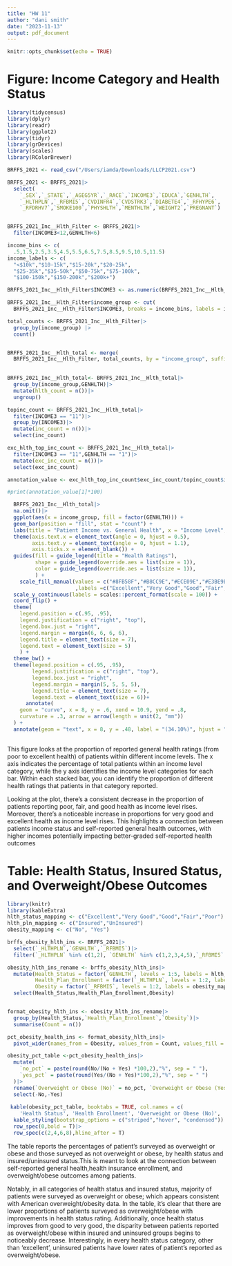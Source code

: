 ---
title: "HW 11"
author: "dani smith"
date: "2023-11-13"
output: pdf_document
---

```{r setup, include=FALSE}
knitr::opts_chunk$set(echo = TRUE)
```

# Figure: Income Category and Health Status
```{r, Message = FALSE, warning= FALSE}
library(tidycensus)
library(dplyr)
library(readr)
library(ggplot2)
library(tidyr)
library(grDevices)
library(scales)
library(RColorBrewer)

BRFFS_2021 <- read_csv("/Users/iamda/Downloads/LLCP2021.csv")

BRFFS_2021 <- BRFFS_2021|>
  select(
    `_SEX`,`_STATE`,`_AGEG5YR`,`_RACE`,`INCOME3`,`EDUCA`,`GENHLTH`,
    `_HLTHPLN`,`_RFBMI5`,`CVDINFR4`,`CVDSTRK3`,`DIABETE4`,`_RFHYPE6`,
    `_RFDRHV7`,`SMOKE100`,`PHYSHLTH`,`MENTHLTH`,`WEIGHT2`,`PREGNANT`)


BRFFS_2021_Inc__Hlth_Filter <- BRFFS_2021|>
  filter(INCOME3<12,GENHLTH<6)

income_bins <- c(
  .5,1.5,2.5,3.5,4.5,5.5,6.5,7.5,8.5,9.5,10.5,11.5)
income_labels <- c(
  "<$10k","$10-15k","$15-20k","$20-25k",
  "$25-35k","$35-50k","$50-75k","$75-100k",
  "$100-150k","$150-200k","$200k+")

BRFFS_2021_Inc__Hlth_Filter$INCOME3 <- as.numeric(BRFFS_2021_Inc__Hlth_Filter$INCOME3)

BRFFS_2021_Inc__Hlth_Filter$income_group <- cut(
  BRFFS_2021_Inc__Hlth_Filter$INCOME3, breaks = income_bins, labels = income_labels, right = FALSE)

total_counts <- BRFFS_2021_Inc__Hlth_Filter|>
  group_by(income_group) |>
  count()


BRFFS_2021_Inc__Hlth_total <- merge(
  BRFFS_2021_Inc__Hlth_Filter, total_counts, by = "income_group", suffixes = c("", "_total"))

  
BRFFS_2021_Inc__Hlth_total<- BRFFS_2021_Inc__Hlth_total|>
  group_by(income_group,GENHLTH)|>
  mutate(hlth_count = n())|>
  ungroup()

topinc_count <- BRFFS_2021_Inc__Hlth_total|>
  filter(INCOME3 == "11")|>
  group_by(INCOME3)|>
  mutate(inc_count = n())|>
  select(inc_count)

exc_hlth_top_inc_count <- BRFFS_2021_Inc__Hlth_total|>
  filter(INCOME3 == "11",GENHLTH == "1")|>
  mutate(exc_inc_count = n())|>
  select(exc_inc_count)

annotation_value <- exc_hlth_top_inc_count$exc_inc_count/topinc_count$inc_count

#print(annotation_value[1]*100)

  BRFFS_2021_Inc__Hlth_total|>
  na.omit()|>
  ggplot(aes(x = income_group, fill = factor(GENHLTH))) +
  geom_bar(position = "fill", stat = "count") +
  labs(title = "Patient Income vs. General Health", x = "Income Level", y = "Reported Health Status")+
  theme(axis.text.x = element_text(angle = 0, hjust = 0.5),  
        axis.text.y = element_text(angle = 0, hjust = 1.1),
        axis.ticks.x = element_blank()) +
  guides(fill = guide_legend(title = "Health Ratings"),
         shape = guide_legend(override.aes = list(size = 1)),
         color = guide_legend(override.aes = list(size = 1)),
         ) +
    scale_fill_manual(values = c("#8FB58F","#B8CC9E","#ECE09E","#E3BE9E","#D4A4A4")
                      ,labels =c("Excellent","Very Good","Good","Fair","Poor"))+
  scale_y_continuous(labels = scales::percent_format(scale = 100)) +
  coord_flip() +
  theme(
    legend.position = c(.95, .95),
    legend.justification = c("right", "top"),
    legend.box.just = "right",
    legend.margin = margin(6, 6, 6, 6),
    legend.title = element_text(size = 7),
    legend.text = element_text(size = 5)
    ) +
  theme_bw() +
  theme(legend.position = c(.95, .95),
        legend.justification = c("right", "top"),
        legend.box.just = "right",
        legend.margin = margin(5, 5, 5, 5),
        legend.title = element_text(size = 7),
        legend.text = element_text(size = 6))+
      annotate(
    geom = "curve", x = 8, y = .6, xend = 10.9, yend = .8, 
    curvature = .3, arrow = arrow(length = unit(2, "mm"))
  ) +
  annotate(geom = "text", x = 8, y = .48, label = "(34.10%)", hjust = "left")
  
```
This figure looks at the proportion of reported general health ratings (from poor to excellent health) of patients within different income levels. The x axis indicates the percentage of total patients within an income level category, while the y axis identifies the income level categories for each bar. Within each stacked bar, you can identify the proportion of different health ratings that patients in that category reported.

Looking at the plot, there's a consistent decrease in the proportion of patients reporting poor, fair, and good health as income level rises. Moreover, there's a noticeable increase in proportions for very good and excellent health as income level rises. This highlights a connection between patients income status and self-reported general health outcomes, with higher incomes potentially impacting better-graded self-reported health outcomes

# Table: Health Status, Insured Status, and Overweight/Obese Outcomes
```{r, message = FALSE,echo = TRUE, warning=FALSE}
library(knitr)
library(kableExtra)
hlth_status_mapping <- c("Excellent","Very Good","Good","Fair","Poor")
hlth_pln_mapping <- c("Insured","UnInsured")
obesity_mapping <- c("No", "Yes")

brffs_obesity_hlth_ins <- BRFFS_2021|>
  select(`_HLTHPLN`,`GENHLTH`,`_RFBMI5`)|>
  filter(`_HLTHPLN` %in% c(1,2), `GENHLTH` %in% c(1,2,3,4,5),`_RFBMI5` %in% c(1,2))

obesity_hlth_ins_rename <- brffs_obesity_hlth_ins|>
  mutate(Health_Status = factor(`GENHLTH`, levels = 1:5, labels = hlth_status_mapping),
         Health_Plan_Enrollment = factor(`_HLTHPLN`, levels = 1:2, labels = hlth_pln_mapping),
         Obesity = factor(`_RFBMI5`, levels = 1:2, labels = obesity_mapping))|>
  select(Health_Status,Health_Plan_Enrollment,Obesity)


format_obesity_hlth_ins <- obesity_hlth_ins_rename|>
  group_by(Health_Status,`Health_Plan_Enrollment`,`Obesity`)|>
  summarise(Count = n())

pct_obesity_health_ins <- format_obesity_hlth_ins|>
  pivot_wider(names_from = Obesity, values_from = Count, values_fill = 0)

obesity_pct_table <-pct_obesity_health_ins|>
  mutate(
    `no_pct` = paste(round(No/(No + Yes) *100,2),"%", sep = " "),
    `yes_pct` = paste(round(Yes/(No + Yes)*100,2),"%", sep = " ")
  )|>
  rename(`Overweight or Obese (No)` = no_pct, `Overweight or Obese (Yes)` = yes_pct)|>
  select(-No,-Yes)
 
 kable(obesity_pct_table, booktabs = TRUE, col.names = c(
    'Health Status', 'Health Enrollment', 'Overweight or Obese (No)', 'Overweight or Obese (Yes)'))|>
  kable_styling(bootstrap_options = c("striped","hover", "condensed"))|>
  row_spec(0,bold = T)|>
  row_spec(c(2,4,6,8),hline_after = T)

```

The table reports the percentages of patient's surveyed as overweight or obese and those surveyed as not overweight or obese, by health status and insured/uninsured status.This is meant to look at the connection between self-reported general health,health insurance enrollment, and overweight/obese outcomes among patients. 

Notably, in all categories of health status and insured status, majority of patients were surveyed as overweight or obese; which appears consistent with American overweight/obesity data. In the table, it's clear that there are lower proportions of patients surveyed as overweight/obese with improvements in health status rating. Additionally, once health status improves from good to very good, the disparity between patients reported as overweight/obese within insured and uninsured groups begins to noticeably decrease. Interestingly, in every health status category, other than 'excellent', uninsured patients have lower rates of patient's reported as overweight/obese.
